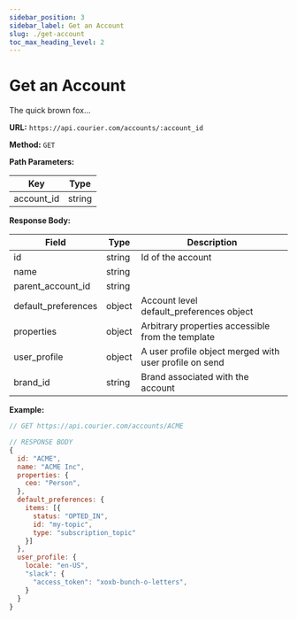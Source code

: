 ```yaml
---
sidebar_position: 3
sidebar_label: Get an Account
slug: ./get-account
toc_max_heading_level: 2
---
```


# Get an Account

<p class="text-sky-400 text-5xl">The quick brown fox...</p>

**URL:** `https://api.courier.com/accounts/:account_id`

**Method:** `GET`

**Path Parameters:**

| Key        | Type   |
| ---------- | ------ |
| account_id | string |

**Response Body:**

| Field               | Type   | Description                                            |
| ------------------- | ------ | ------------------------------------------------------ |
| id                  | string | Id of the account                                      |
| name                | string |                                                        |
| parent_account_id   | string |                                                        |
| default_preferences | object | Account level default_preferences object               |
| properties          | object | Arbitrary properties accessible from the template      |
| user_profile        | object | A user profile object merged with user profile on send |
| brand_id            | string | Brand associated with the account                      |

**Example:**

```js
// GET https://api.courier.com/accounts/ACME

// RESPONSE BODY
{
  id: "ACME",
  name: "ACME Inc",
  properties: {
    ceo: "Person",
  },
  default_preferences: {
    items: [{
      status: "OPTED_IN",
      id: "my-topic",
      type: "subscription_topic"
    }]
  },
  user_profile: {
    locale: "en-US",
    "slack": {
      "access_token": "xoxb-bunch-o-letters",
    }
  }
}
```
